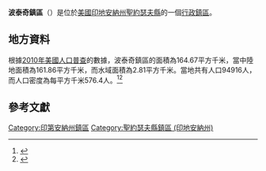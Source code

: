 {{noteTA
|G1=USState
|G2=地名
|G3=Unit
}}
{{Infobox settlement
|official_name            = 波泰奇鎮區
|native_name = Portage Township
|settlement_type          = [[行政鎮區|行政鎮區]]
|image_skyline            = 
|imagesize                = 
|image_map                = Map highlighting Portage Township, St. Joseph County, Indiana.svg
|mapsize                  = 250px
|pushpin_map  =USA Indiana
|pushpin_label = 波泰奇鎮區
|pushpin_label_position   = top
|pushpin_map_caption      = 波泰奇鎮區在印地安納州的位置
|subdivision_type         = [[世界政區索引|國家]]
|subdivision_type1        = [[美国州份|州份]]
|subdivision_type2        = [[印地安納州行政区划|縣]]
|subdivision_name         = [[美国|美国]]
|subdivision_name1        = [[印地安納州|印地安納州]]
|subdivision_name2        = [[聖約瑟夫縣_(印地安納州)|聖約瑟夫縣]]
|elevation_ft             = 715
|elevation_m              = 218
|timezone                 = [[北美东部時區|北美东部時區]]
|area_total_km2           = 164.67
|area_land_km2            = 161.86
|area_water_km2           = 2.81
|area_total_sq_mi         = 
|area_land_sq_mi          = 
|area_water_sq_mi         = 
|population_as_of         = [[2010年美國人口普查|2010]]
|population_footnotes     = 
|population_total         = 94916
|population_density_km2   = auto
|population_density_sq_mi = auto
|utc_offset               = -5
|coordinates              = {{coord|41|40|09|N|86|16|33|W|type:city_region:US-AL_source:GNS-enwiki|display=inline,title}}
| coor_pinpoint           = 
| coordinates_footnotes   = 
|timezone_DST             = EDT
|utc_offset_DST           = -4
|postal_code_type         = [[美國郵區編號|郵區編號]]
|postal_code              = 46556, 46601, 46613, 46614, 46615, 46616, 46617, 46619, 46628, 46629
|area_code                = {{link-en|电话区号574|Area code 574|574}}
|blank_name = [[地名信息系统|GNIS ID]]
|blank_info = 453759
}}
'''波泰奇鎮區'''（{{lang-en|Portage Township}}）是位於[[美國|美國]][[印地安納州|印地安納州]][[聖約瑟夫縣_(印地安納州)|聖約瑟夫縣]]的一個[[行政鎮區|行政鎮區]]。

== 地方資料 ==
根據[[2010年美國人口普查|2010年美國人口普查]]的數據，波泰奇鎮區的面積為164.67平方千米，當中陸地面積為161.86平方千米，而水域面積為2.81平方千米。當地共有人口94916人，而人口密度為每平方千米576.4人。<ref name="GR8">{{cite web|url=http://factfinder2.census.gov|publisher=[[美国人口调查局|美国人口调查局]]|accessdate=2011-05-14|title=American FactFinder|archive-date=2013-09-11|archive-url=https://web.archive.org/web/20130911234518/http://factfinder2.census.gov/|dead-url=no}}</ref><ref>{{cite web|url=https://www.citypopulation.de/en/usa/indiana/admin/|title=USA: Indiana (Counties and Townships) - City Population|access-date=2020-08-21|archive-date=2020-04-22|archive-url=https://web.archive.org/web/20200422090607/https://www.citypopulation.de/en/usa/indiana/admin/|dead-url=no}}</ref>

== 參考文獻 ==
{{reflist}}

{{聖約瑟夫縣 (印地安納州)}}

{{DEFAULTSORT:Portage Township}}
[[Category:印第安納州鎮區|Category:印第安納州鎮區]]
[[Category:聖約瑟夫縣鎮區_(印地安納州)|Category:聖約瑟夫縣鎮區 (印地安納州)]]

{{Indiana-geo-stub}}